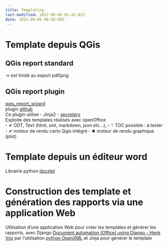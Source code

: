 ```yaml
---
title: Templating
last-modified: 2022-09-09 01:41:02Z
date: 2022-09-09 00:50:09Z
---
```


# Template depuis QGis

## QGis report standard 
-> est  limité au export pdf/png


## QGis report plugin

[qgis\_report\_wizard](https://plugins.qgis.org/plugins/qgis_report_wizard/)   
plugin [github](https://github.com/enricofer/qgis_report_wizard)   
Ce plugin utilise 
- Jinja2
- [secretary](https://github.com/christopher-ramirez/secretary)   
Exploite des templates réalisés avec openOffice   
- ✔ ODT, Text (html, xml, markdown, json etc...), 
- ❔ TOC possible : à tester
- ✔ moteur de rendu carto Qgis intégré
- ✖ moteur de rendu graphique (plot)


# Template depuis un éditeur word
Librairie python [docxtpl](https://pypi.org/project/docxtpl/)

# Construction des template et génération des rapports via une application Web
Utilisation d'une application Web pour créer les templates et générer les rapports, avec Django [Document automation (Office) using Django - Henk Vos](../../../Projets/Rapport/Automatisation/Document%20automation%20%28Office%29%20using%20Django%20-%20Henk%20V.md)
par l'utilisation [python OpenXML](https://github.com/python-openxml)
et Jinja pour générer le template

